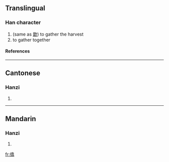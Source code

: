 ==Translingual==
===Han character===
{{Han char|rad=人|as=12|sn=14|four=|canj=人人口一 (OORM)}}
# (same as [[歙]]) to gather the harvest
# to gather together
====References====
{{Han ref|kx=0117.110|hdz=10220.100|uh=3486|ud=13446}}

----
==Cantonese==
===Hanzi===
{{yue-hanzi|jyut=|y=kaap1}}
# {{defn|Cantonese}}

----
==Mandarin==
===Hanzi===
{{cmn-hanzi|pin=[[chì]] (chi4), [[kè]] (ke4), [[xì]] (xi4), [[xiào]] (xiao4), [[yàn]] (yan4)|wg=ch'ih<sup>4</sup>, k'o<sup>4</sup>, hsi<sup>4</sup>, hsiao<sup>4</sup>, yen<sup>4</sup>}}
# {{defn|Mandarin}}

[[fr:㒆]]
